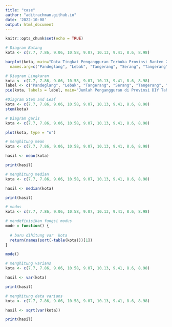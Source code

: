 ---
title: "case"
author: "aditrachman.github.io"
date: '2022-10-08'
output: html_document
---

```{r setup, include=FALSE}
knitr::opts_chunk$set(echo = TRUE)
```


```{r}
# Diagram Batang
kota <- c(7.7, 7.86, 9.06, 10.58, 9.07, 10.13, 9.41, 8.6, 8.98)

barplot(kota, main="Data Tingkat Pengangguran Terbuka Provinsi Banten 2021", horiz=FALSE,
  names.arg=c("Pandeglang", "Lebak", "Tangerang", "Serang", "Tangerang", "Cilegon", "Serang", "Tangeran selatan", "Banten"))
```

```{r}
# Diagram Lingkaran
kota <- c(7.7, 7.86, 9.06, 10.58, 9.07, 10.13, 9.41, 8.6, 8.98)
label <- c("Pandeglang", "Lebak", "Tangerang", "Serang", "Tangerang", "Cilegon", "Serang", "Tangeran selatan", "Banten")
pie(kota, labels = label, main="Jumlah Pengangguran di Provinsi DIY Tahun 2021 (Jiwa")

```

```{r}
#Diagram Stem and Leaf 
kota <- c(7.7, 7.86, 9.06, 10.58, 9.07, 10.13, 9.41, 8.6, 8.98)
stem(kota)

```

```{r}

# Diagram garis
kota <- c(7.7, 7.86, 9.06, 10.58, 9.07, 10.13, 9.41, 8.6, 8.98)

plot(kota, type = "o")

```

```{r}
# menghitung mean
kota <- c(7.7, 7.86, 9.06, 10.58, 9.07, 10.13, 9.41, 8.6, 8.98)

hasil <- mean(kota)

print(hasil)
```

```{r}
# menghitung median
kota <- c(7.7, 7.86, 9.06, 10.58, 9.07, 10.13, 9.41, 8.6, 8.98)

hasil <- median(kota)

print(hasil)
```

```{r}
# modus
kota <- c(7.7, 7.86, 9.06, 10.58, 9.07, 10.13, 9.41, 8.6, 8.98)

# mendefinisikan fungsi modus
mode = function() {
  
  # baru dihitung var  kota  
  return(names(sort(-table(kota)))[1])
}

mode()
```

```{r}
# menghitung varians
kota <- c(7.7, 7.86, 9.06, 10.58, 9.07, 10.13, 9.41, 8.6, 8.98)

hasil <- var(kota)

print(hasil)
```

```{r}
# menghitung data varians
kota <- c(7.7, 7.86, 9.06, 10.58, 9.07, 10.13, 9.41, 8.6, 8.98)

hasil <- sqrt(var(kota))  

print(hasil)
```





